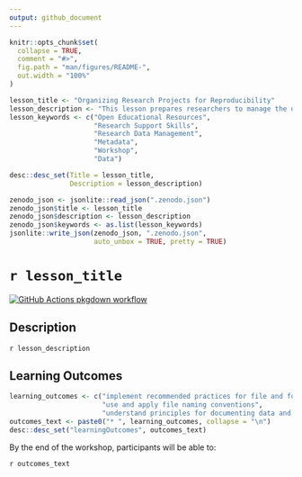 ```yaml
---
output: github_document
---
```


<!-- README.md is generated from README.Rmd. Please edit that file -->

```r
knitr::opts_chunk$set(
  collapse = TRUE,
  comment = "#>",
  fig.path = "man/figures/README-",
  out.width = "100%"
)
```

```r

lesson_title <- "Organizing Research Projects for Reproducibility"
lesson_description <- "This lesson prepares researchers to manage the digital aspects of their projects to: be more efficient, collaborate more easily, and promote reproducibility. Attendees will gain an understanding of the principles and practices in project organization, file naming, and documenting their work."
lesson_keywords <- c("Open Educational Resources",
                     "Research Support Skills",
                     "Research Data Management", 
                     "Metadata", 
                     "Workshop", 
                     "Data")

desc::desc_set(Title = lesson_title, 
               Description = lesson_description)

zenodo_json <- jsonlite::read_json(".zenodo.json")
zenodo_json$title <- lesson_title
zenodo_json$description <- lesson_description
zenodo_json$keywords <- as.list(lesson_keywords)
jsonlite::write_json(zenodo_json, ".zenodo.json", 
                     auto_unbox = TRUE, pretty = TRUE)
```

# `r lesson_title`

<!-- badges: start -->
[![GitHub Actions pkgdown workflow](https://github.com/ha0ye/intro-project-org/workflows/pkgdown/badge.svg)](https://github.com/ha0ye/intro-project-org/actions?query=workflow%3Apkgdown)


<!-- badges: end -->

## Description

`r lesson_description`

## Learning Outcomes

```r
learning_outcomes <- c("implement recommended practices for file and folder organization in projects", 
                       "use and apply file naming conventions", 
                       "understand principles for documenting data and methods")
outcomes_text <- paste0("* ", learning_outcomes, collapse = "\n")
desc::desc_set("learningOutcomes", outcomes_text)
```

By the end of the workshop, participants will be able to:

`r outcomes_text`
